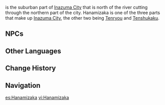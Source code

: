{{Location Infobox
|image        = Hanamizaka.png
|type         = Point of Interest
|region       = Inazuma
|area         = Narukami Island
|subarea      = Inazuma City
}}
{{Description|The outskirts of Inazuma City exude a time-worn and leisurely atmosphere as you make your way up the old paths. It seems that the prosperity of the city has not influenced the scenery here. The power and grace of the [[Ei|Shogun]] can also be observed here, bringing a quiet and different kind of vitality.|[[Archive]]}}
{{Lang|'''Hanamizaka'''|ja=花見坂|ja_rm=Hanamizaka|ja_tl=Flower-Viewing Slope}} is the suburban part of [[Inazuma City]] that is north of the river cutting through the northern part of the city. Hanamizaka is one of the three parts that make up [[Inazuma City]], the other two being [[Tenryou]] and [[Tenshukaku]].

==NPCs==
{{Transclude|Inazuma City|Hanamizaka}}

==Other Languages==
{{Other Languages
|en      = Hanamizaka
|zhs     = 花见坂
|zhs_rm  = Huājiànbǎn
|zht     = 花見坂
|zht_rm  = Huājiànbǎn
|zh_tl   = Flower-Viewing Slope{{Sino|zh|ja}}
|ja      = {{Rubi|花|はな|見|み|坂|ざか}}
|ja_rm   = Hanamizaka
|ja_tl   = Flower-Viewing Slope
|ko      = 하나미자카
|ko_rm   = Hanamijaka
<!--|ko_tl    = Hanamizaka-->
|es      = Hanamizaka
|fr      = Hanamizaka
|ru      = Ханамидзака
<!--|ru_tl    = Hanamizaka-->
|th      = Hanamizaka
|vi      = Hanamizaka
|de      = Hanamizaka
|id      = Hanamizaka
|pt      = Hanamizaka
}}

==Change History==
{{Change History|2.0}}

==Navigation==
{{PoI Navbox|Inazuma}}

[[es:Hanamizaka]]
[[vi:Hanamizaka]]